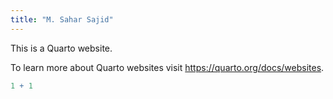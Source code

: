 ```yaml
---
title: "M. Sahar Sajid"
---
```


This is a Quarto website.

To learn more about Quarto websites visit <https://quarto.org/docs/websites>.

```r
1 + 1
```
